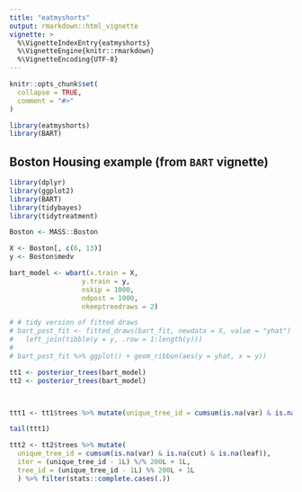 ```yaml
---
title: "eatmyshorts"
output: rmarkdown::html_vignette
vignette: >
  %\VignetteIndexEntry{eatmyshorts}
  %\VignetteEngine{knitr::rmarkdown}
  %\VignetteEncoding{UTF-8}
---
```


```r
knitr::opts_chunk$set(
  collapse = TRUE,
  comment = "#>"
)
```

```r
library(eatmyshorts)
library(BART)
```

## Boston Housing example (from `BART` vignette)


```r

library(dplyr)
library(ggplot2)
library(BART)
library(tidybayes)
library(tidytreatment)

Boston <- MASS::Boston

X <- Boston[, c(6, 13)]
y <- Boston$medv

bart_model <- wbart(x.train = X, 
                  y.train = y, 
                  nskip = 1000, 
                  ndpost = 1000,
                  nkeeptreedraws = 2)

# # tidy version of fitted draws
# bart_post_fit <- fitted_draws(bart_fit, newdata = X, value = "yhat") %>% 
#   left_join(tibble(y = y, .row = 1:length(y)))
# 
# bart_post_fit %>% ggplot() + geom_ribbon(aes(y = yhat, x = y))

tt1 <- posterior_trees(bart_model)
tt2 <- posterior_trees(bart_model)



ttt1 <- tt1$trees %>% mutate(unique_tree_id = cumsum(is.na(var) & is.na(cut) & is.na(leaf)))

tail(ttt1)

ttt2 <- tt2$trees %>% mutate(
  unique_tree_id = cumsum(is.na(var) & is.na(cut) & is.na(leaf)),
  iter = (unique_tree_id - 1L) %/% 200L + 1L,
  tree_id = (unique_tree_id - 1L) %% 200L + 1L
  ) %>% filter(stats::complete.cases(.))

```


